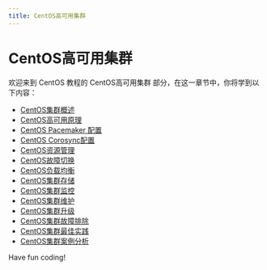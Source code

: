 ```yaml
---
title: CentOS高可用集群
---
```


# CentOS高可用集群

欢迎来到 CentOS 教程的 CentOS高可用集群 部分，在这一章节中，你将学到以下内容：

- [CentOS集群概述](./0-centos-cluster-overview.mdx)
- [CentOS高可用原理](./1-centos-high-availability-principle.mdx)
- [CentOS Pacemaker 配置](./2-centos-pacemaker-configuration.mdx)
- [CentOS Corosync配置](./3-centos-corosync-configuration.mdx)
- [CentOS资源管理](./4-centos-resource-management.mdx)
- [CentOS故障切换](./5-centos-failover.mdx)
- [CentOS负载均衡](./6-centos-load-balancing.mdx)
- [CentOS集群存储](./7-centos-cluster-storage.mdx)
- [CentOS集群监控](./8-centos-cluster-monitoring.mdx)
- [CentOS集群维护](./9-centos-cluster-maintenance.mdx)
- [CentOS集群升级](./10-centos-cluster-upgrade.mdx)
- [CentOS集群故障排除](./11-centos-cluster-troubleshooting.mdx)
- [CentOS集群最佳实践](./12-best-practices-for-centos-cluster.mdx)
- [CentOS集群案例分析](./13-centos-cluster-case-analysis.mdx)

Have fun coding!